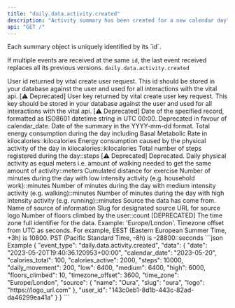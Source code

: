 ```yaml
---
title: "daily.data.activity.created"
description: "Activity summary has been created for a new calendar day"
api: "GET /"
---
```

<Warning>
Each summary object is uniquely identified by its `id`.

If multiple events are received at the same `id`, the last event received replaces all its previous
versions.
</Warning>
<ResponseField name="event_type" type="const string" required="True">
`daily.data.activity.created`
</ResponseField>
<ResponseField name="data" type="ClientFacingActivity">

<Expandable title="ClientFacingActivity" defaultOpen="true">
<ResponseField name="user_id" type="string" required="True">
User id returned by vital create user request. This id should be stored in your database against the user and used for all interactions with the vital api.
</ResponseField>
<ResponseField name="user_key" type="string | null" required="False">
[⚠️ Deprecated]
User key returned by vital create user key request. This key should be stored in your database against the user and used for all interactions with the vital api.
</ResponseField>
<ResponseField name="id" type="string" required="True">

</ResponseField>
<ResponseField name="date" type="string" required="True">
[⚠️ Deprecated]
Date of the specified record, formatted as ISO8601 datetime string in UTC 00:00. Deprecated in favour of calendar_date.
</ResponseField>
<ResponseField name="calendar_date" type="string" required="True">
Date of the summary in the YYYY-mm-dd format.
</ResponseField>
<ResponseField name="calories_total" type="number | null" required="False">
Total energy consumption during the day including Basal Metabolic Rate in kilocalories::kilocalories
</ResponseField>
<ResponseField name="calories_active" type="number | null" required="False">
Energy consumption caused by the physical activity of the day in kilocalories::kilocalories
</ResponseField>
<ResponseField name="steps" type="integer | null" required="False">
Total number of steps registered during the day::steps
</ResponseField>
<ResponseField name="daily_movement" type="number | null" required="False">
[⚠️ Deprecated]
Deprecated. Daily physical activity as equal meters i.e. amount of walking needed to get the same amount of activity::meters
</ResponseField>
<ResponseField name="distance" type="number | null" required="False">
Cumulated distance for exercise
</ResponseField>
<ResponseField name="low" type="number | null" required="False">
Number of minutes during the day with low intensity activity (e.g. household work)::minutes
</ResponseField>
<ResponseField name="medium" type="number | null" required="False">
Number of minutes during the day with medium intensity activity (e.g. walking)::minutes
</ResponseField>
<ResponseField name="high" type="number | null" required="False">
Number of minutes during the day with high intensity activity (e.g. running)::minutes
</ResponseField>
<ResponseField name="source" type="ClientFacingSource">
Source the data has come from.
<Expandable title="ClientFacingSource" defaultOpen="true">
<ResponseField name="name" type="string" required="True">
Name of source of information
</ResponseField>
<ResponseField name="slug" type="string" required="True">
Slug for designated source
</ResponseField>
<ResponseField name="logo" type="string" required="True">
URL for source logo
</ResponseField>
</Expandable>
</ResponseField>
<ResponseField name="floors_climbed" type="integer | null" required="False">
Number of floors climbed by the user::count
</ResponseField>
<ResponseField name="time_zone" type="string | null" required="False">
[DEPRECATED] The time zone full identifier for the data. Example: &#x27;Europe/London&#x27;.
</ResponseField>
<ResponseField name="timezone_offset" type="integer | null" required="False">
Timezone offset from UTC as seconds. For example, EEST (Eastern European Summer Time, +3h) is 10800. PST (Pacific Standard Time, -8h) is -28800::seconds
</ResponseField>
</Expandable>
</ResponseField>
<ResponseExample>
```json Example
{
  "event_type": "daily.data.activity.created",
  "data": {
    "date": "2023-05-20T19:40:36.120953+00:00",
    "calendar_date": "2023-05-20",
    "calories_total": 100,
    "calories_active": 2000,
    "steps": 10000,
    "daily_movement": 200,
    "low": 6400,
    "medium": 6400,
    "high": 6000,
    "floors_climbed": 10,
    "timezone_offset": 3600,
    "time_zone": "Europe/London",
    "source": {
      "name": "Oura",
      "slug": "oura",
      "logo": "https://logo_url.com"
    },
    "user_id": "143c0eb1-8d1b-443c-82ad-da46299ea41a"
  }
}
```
</ResponseExample>
